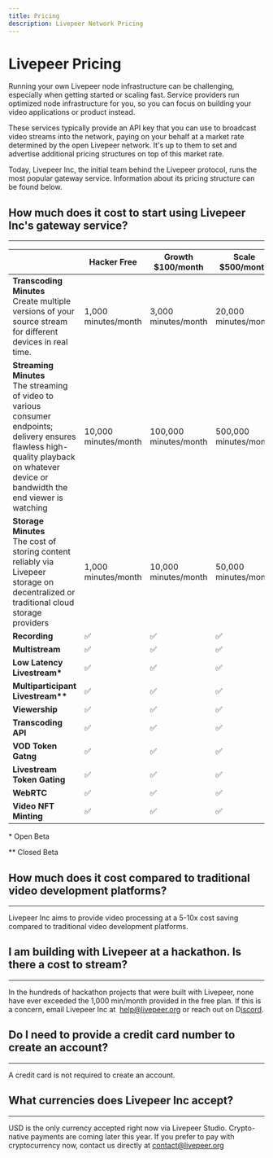 ```yaml
---
title: Pricing
description: Livepeer Network Pricing
---
```


# Livepeer Pricing

Running your own Livepeer node infrastructure can be challenging, especially
when getting started or scaling fast. Service providers run optimized node
infrastructure for you, so you can focus on building your video applications or
product instead.

These services typically provide an API key that you can use to broadcast video
streams into the network, paying on your behalf at a market rate determined by
the open Livepeer network. It's up to them to set and advertise additional
pricing structures on top of this market rate.

Today, Livepeer Inc, the initial team behind the Livepeer protocol, runs the
most popular gateway service. Information about its pricing structure can be
found below.

## **How much does it cost to start using Livepeer Inc's gateway service?**

---

|                                                                                                                                                                                            | **Hacker** Free      | **Growth** $100/month | **Scale** $500/month  | **Pay As You Go**       |
| ------------------------------------------------------------------------------------------------------------------------------------------------------------------------------------------ | -------------------- | --------------------- | --------------------- | ----------------------- |
| **Transcoding Minutes**<br/>Create multiple versions of your source stream for different devices in real time.                                                                             | 1,000 minutes/month  | 3,000 minutes/month   | 20,000 minutes/month  | $5 per 1,000 minutes    |
| **Streaming Minutes**<br/>The streaming of video to various consumer endpoints; delivery ensures flawless high-quality playback on whatever device or bandwidth the end viewer is watching | 10,000 minutes/month | 100,000 minutes/month | 500,000 minutes/month | $0.40 per 1,000 minutes |
| **Storage Minutes**<br/>The cost of storing content reliably via Livepeer storage on decentralized or traditional cloud storage providers                                                  | 1,000 minutes/month  | 10,000 minutes/month  | 50,000 minutes/month  | $3 per 1,000 minutes    |
| **Recording**                                                                                                                                                                              | ✅                   | ✅                    | ✅                    | ✅                      |
| **Multistream**                                                                                                                                                                            | ✅                   | ✅                    | ✅                    | ✅                      |
| **Low Latency Livestream\***                                                                                                                                                               | ✅                   | ✅                    | ✅                    | ✅                      |
| **Multiparticipant Livestream\*\***                                                                                                                                                        | ✅                   | ✅                    | ✅                    | ✅                      |
| **Viewership**                                                                                                                                                                             | ✅                   | ✅                    | ✅                    | ✅                      |
| **Transcoding API**                                                                                                                                                                        | ✅                   | ✅                    | ✅                    | ✅                      |
| **VOD Token Gatng**                                                                                                                                                                        | ✅                   | ✅                    | ✅                    | ✅                      |
| **Livestream Token Gating**                                                                                                                                                                | ✅                   | ✅                    | ✅                    | ✅                      |
| **WebRTC**                                                                                                                                                                                 | ✅                   | ✅                    | ✅                    | ✅                      |
| **Video NFT Minting**                                                                                                                                                                      | ✅                   | ✅                    | ✅                    | ✅                      |

\* Open Beta

\*\* Closed Beta

## **How much does it cost compared to traditional video development platforms?**

---

Livepeer Inc aims to provide video processing at a 5-10x cost saving compared to
traditional video development platforms.

## **I am building with Livepeer at a hackathon. Is there a cost to stream?**

---

In the hundreds of hackathon projects that were built with Livepeer, none have
ever exceeded the 1,000 min/month provided in the free plan. If this is a
concern, email Livepeer Inc at  help@livepeer.org or reach out
on D[iscord](https://discord.gg/livepeer).

## **Do I need to provide a credit card number to create an account?**

---

A credit card is not required to create an account.

## **What currencies does Livepeer Inc accept?**

---

USD is the only currency accepted right now via Livepeer Studio. Crypto-native
payments are coming later this year. If you prefer to pay with cryptocurrency
now, contact us directly at [contact@livepeer.org](mailto:contact@livepeer.org)
